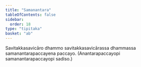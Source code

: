 ```yaml
---
title: "Samanantara"
tableOfContents: false
sidebar:
  order: 18
type: "tipitaka"
basket: "ab"
---
```



<DynamicBreadcrumb />

<Division number="84">

<Paragraph number="351">
Savitakkasavicāro dhammo savitakkasavicārassa dhammassa samanantarapaccayena paccayo. (Anantarapaccayopi samanantarapaccayopi sadiso.)
</Paragraph>
</Division>